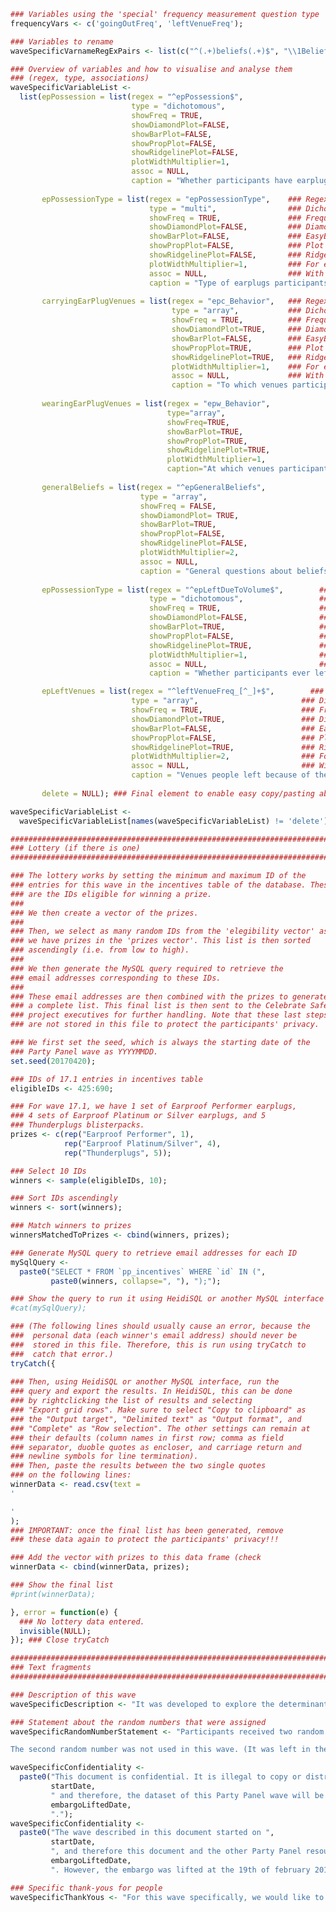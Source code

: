 
```r

### Variables using the 'special' frequency measurement question type
frequencyVars <- c('goingOutFreq', 'leftVenueFreq');

### Variables to rename
waveSpecificVarnameRegExPairs <- list(c("^(.+)beliefs(.+)$", "\\1Beliefs\\2"));

### Overview of variables and how to visualise and analyse them
### (regex, type, associations)
waveSpecificVariableList <-
  list(epPossession = list(regex = "^epPossession$",
                           type = "dichotomous",
                           showFreq = TRUE,
                           showDiamondPlot=FALSE,
                           showBarPlot=FALSE,
                           showPropPlot=FALSE,
                           showRidgelinePlot=FALSE,
                           plotWidthMultiplier=1,
                           assoc = NULL,
                           caption = "Whether participants have earplugs"),
       
       epPossessionType = list(regex = "epPossessionType",    ### Regex to match one or more variables
                               type = "multi",                ### Dichotomous, multi, open, array
                               showFreq = TRUE,               ### Frequencies
                               showDiamondPlot=FALSE,         ### Diamond plots
                               showBarPlot=FALSE,             ### EasyBar plot
                               showPropPlot=FALSE,            ### Plot with proportions
                               showRidgelinePlot=FALSE,       ### Ridgeline plots
                               plotWidthMultiplier=1,         ### For especially narrow or wide plots
                               assoc = NULL,                  ### With which variables to show associations
                               caption = "Type of earplugs participants have"),
       
       carryingEarPlugVenues = list(regex = "epc_Behavior",   ### Regex to match one or more variables
                                    type = "array",           ### Dichotomous, multi, open, array
                                    showFreq = TRUE,          ### Frequencies
                                    showDiamondPlot=TRUE,     ### Diamond plots
                                    showBarPlot=FALSE,        ### EasyBar plot
                                    showPropPlot=TRUE,        ### Plot with proportions
                                    showRidgelinePlot=TRUE,   ### Ridgeline plots
                                    plotWidthMultiplier=1,    ### For especially narrow or wide plots
                                    assoc = NULL,             ### With which variables to show associations 
                                    caption = "To which venues participants bring earplugs"),
       
       wearingEarPlugVenues = list(regex = "epw_Behavior",
                                   type="array",
                                   showFreq=TRUE,
                                   showBarPlot=TRUE,
                                   showPropPlot=TRUE,
                                   showRidgelinePlot=TRUE,
                                   plotWidthMultiplier=1,
                                   caption="At which venues participants wear earplugs"),
       
       generalBeliefs = list(regex = "^epGeneralBeliefs",
                             type = "array",
                             showFreq = FALSE,
                             showDiamondPlot= TRUE,
                             showBarPlot=TRUE,
                             showPropPlot=FALSE,
                             showRidgelinePlot=FALSE,
                             plotWidthMultiplier=2,
                             assoc = NULL,
                             caption = "General questions about beliefs people have about earplugs"),
       
       epPossessionType = list(regex = "^epLeftDueToVolume$",        ### Regex to match one or more variables
                               type = "dichotomous",                 ### Dichotomous, multi, open, array
                               showFreq = TRUE,                      ### Frequencies
                               showDiamondPlot=FALSE,                ### Diamond plots
                               showBarPlot=TRUE,                     ### EasyBar plot
                               showPropPlot=FALSE,                   ### Plot with proportions
                               showRidgelinePlot=TRUE,               ### Ridgeline plots
                               plotWidthMultiplier=1,                ### For especially narrow or wide plots
                               assoc = NULL,                         ### With which variables to show associations
                               caption = "Whether participants ever left a venues because of the volume"),

       epLeftVenues = list(regex = "^leftVenueFreq_[^_]+$",        ### Regex to match one or more variables
                           type = "array",                       ### Dichotomous, multi, open, array
                           showFreq = TRUE,                      ### Frequencies
                           showDiamondPlot=TRUE,                 ### Diamond plots
                           showBarPlot=FALSE,                    ### EasyBar plot
                           showPropPlot=FALSE,                   ### Plot with proportions
                           showRidgelinePlot=TRUE,               ### Ridgeline plots
                           plotWidthMultiplier=2,                ### For especially narrow or wide plots
                           assoc = NULL,                         ### With which variables to show associations
                           caption = "Venues people left because of the volume"),
       
       delete = NULL); ### Final element to enable easy copy/pasting above

waveSpecificVariableList <-
  waveSpecificVariableList[names(waveSpecificVariableList) != 'delete'];

########################################################################
### Lottery (if there is one)
########################################################################

### The lottery works by setting the minimum and maximum ID of the
### entries for this wave in the incentives table of the database. These
### are the IDs eligible for winning a prize.
###
### We then create a vector of the prizes.
###
### Then, we select as many random IDs from the 'elegibility vector' as
### we have prizes in the 'prizes vector'. This list is then sorted
### ascendingly (i.e. from low to high).
###
### We then generate the MySQL query required to retrieve the
### email addresses corresponding to these IDs.
###
### These email addresses are then combined with the prizes to generate
### a complete list. This final list is then sent to the Celebrate Safe
### project executives for further handling. Note that these last steps
### are not stored in this file to protect the participants' privacy.

### We first set the seed, which is always the starting date of the
### Party Panel wave as YYYYMMDD.
set.seed(20170420);

### IDs of 17.1 entries in incentives table
eligibleIDs <- 425:690;

### For wave 17.1, we have 1 set of Earproof Performer earplugs,
### 4 sets of Earproof Platinum or Silver earplugs, and 5
### Thunderplugs blisterpacks.
prizes <- c(rep("Earproof Performer", 1),
            rep("Earproof Platinum/Silver", 4),
            rep("Thunderplugs", 5));

### Select 10 IDs
winners <- sample(eligibleIDs, 10);

### Sort IDs ascendingly
winners <- sort(winners);

### Match winners to prizes
winnersMatchedToPrizes <- cbind(winners, prizes);

### Generate MySQL query to retrieve email addresses for each ID
mySqlQuery <-
  paste0("SELECT * FROM `pp_incentives` WHERE `id` IN (",
         paste0(winners, collapse=", "), ");");

### Show the query to run it using HeidiSQL or another MySQL interface
#cat(mySqlQuery);

### (The following lines should usually cause an error, because the
###  personal data (each winner's email address) should never be
###  stored in this file. Therefore, this is run using tryCatch to
###  catch that error.)
tryCatch({
  
### Then, using HeidiSQL or another MySQL interface, run the
### query and export the results. In HeidiSQL, this can be done
### by rightclicking the list of results and selecting
### "Export grid rows". Make sure to select "Copy to clipboard" as
### the "Output target", "Delimited text" as "Output format", and
### "Complete" as "Row selection". The other settings can remain at
### their defaults (column names in first row; comma as field
### separator, duoble quotes as encloser, and carriage return and
### newline symbols for line termination).
### Then, paste the results between the two single quotes
### on the following lines:
winnerData <- read.csv(text =
'

'
);
### IMPORTANT: once the final list has been generated, remove
### these data again to protect the participants' privacy!!!

### Add the vector with prizes to this data frame (check 
winnerData <- cbind(winnerData, prizes);

### Show the final list
#print(winnerData);

}, error = function(e) {
  ### No lottery data entered.
  invisible(NULL);
}); ### Close tryCatch

########################################################################
### Text fragments
########################################################################

### Description of this wave
waveSpecificDescription <- "It was developed to explore the determinants of protecting one's ears when exposed to loud music in nightlife settings. Specifically, three behaviors were explored: carrying hearing protection, wearing hearing protection, and buying hearing protection if one did not carry but was exposed to loud music.";

### Statement about the random numbers that were assigned
waveSpecificRandomNumberStatement <- "Participants received two random numbers, the first between (and including) 1 and 3, and the second between (and including) 1 and 4. The first random number was used to determine about which behavior participants received questions. If it was 1, participants received questions about carrying hearing protection; if 2, about wearing hearing protection; and if 3, about buying hearing protection. Participants were told which behavior would be presented to them, and they were able to indicate that they wanted to answer questions about multiple behaviors.

The second random number was not used in this wave. (It was left in the questionnaire as the LimeSurvey questionnaires for new Party Panel waves are copied from the most recent preceding wave, and since two random numbers are often used, it was deemed convenient to simply leave this question in.)";

waveSpecificConfidentiality <-
  paste0("This document is confidential. It is illegal to copy or distribute it in any form. An embargo of 2 years rests upon all Party Panel datasets. The wave described in this document started on ",
         startDate,
         " and therefore, the dataset of this Party Panel wave will be released under CC-BY-NC-SA (see http://creativecommons.org/licenses/by-nc-sa/4.0/) on",
         embargoLiftedDate,
         ".");
waveSpecificConfidentiality <-
  paste0("The wave described in this document started on ",
         startDate,
         ", and therefore this document and the other Party Panel resources would normally be embargoed until ",
         embargoLiftedDate,
         ". However, the embargo was lifted at the 19th of february 2018. Therefore, all resources developed for this Party Panel wave as well as the collected data are available under CC-BY-NC-SA (see http://creativecommons.org/licenses/by-nc-sa/4.0/).");

### Specific thank-yous for people
waveSpecificThankYous <- "For this wave specifically, we would like to thank Ilke Jellema and Willem Westermann for thinking along with the questionnaire.";

```
